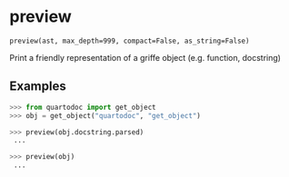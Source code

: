# preview { #quartodoc.preview }

`preview(ast, max_depth=999, compact=False, as_string=False)`

Print a friendly representation of a griffe object (e.g. function, docstring)

## Examples

```python
>>> from quartodoc import get_object
>>> obj = get_object("quartodoc", "get_object")
```

```python
>>> preview(obj.docstring.parsed)
 ...
```

```python
>>> preview(obj)
 ...
```